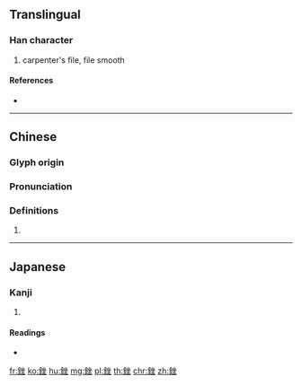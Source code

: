 {{character info/new}}
{{also|锉}}
==Translingual==

===Han character===
{{Han char|rn=167|rad=金|as=07|sn=15|four=88114|canj=COOG}}

# carpenter's file, file smooth

====References====
* {{Han ref|kx=1306.150|dkj=40429|dj=1808.240|hdz=64209.150|uh=92BC|ud=37564|bh=BE56|bd=48726}}

----

==Chinese==
{{zh-forms|s=锉}}

===Glyph origin===
{{Han etym}}

===Pronunciation===
{{zh-pron
|m=cuò
|c=co3
|h=pfs=
|md=
|mn=
|w=
|mc=y
|oc=y
|cat=
}}

===Definitions===
{{zh-hanzi}}

# {{rfdef|lang=zh}}

----

==Japanese==

===Kanji===
{{ja-kanji|grade=|rs=金07}}

# {{defn|lang=ja|sort=金07}}

====Readings====
* {{ja-readings|on=[[さ]] (sa), [[ざ]] (za), [[そく]] (soku), [[ぞく]] (zoku)|kun=[[かま]] (kama)|nanori=}}

[[fr:銼]]
[[ko:銼]]
[[hu:銼]]
[[mg:銼]]
[[pl:銼]]
[[th:銼]]
[[chr:銼]]
[[zh:銼]]